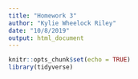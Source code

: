 ```yaml
---
title: "Homework 3"
author: "Kylie Wheelock Riley"
date: "10/8/2019"
output: html_document
---
```


```r
knitr::opts_chunk$set(echo = TRUE)
library(tidyverse)
```

```r

```

